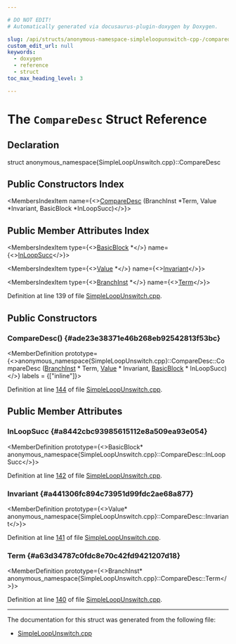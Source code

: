 ```yaml
---

# DO NOT EDIT!
# Automatically generated via docusaurus-plugin-doxygen by Doxygen.

slug: /api/structs/anonymous-namespace-simpleloopunswitch-cpp-/comparedesc
custom_edit_url: null
keywords:
  - doxygen
  - reference
  - struct
toc_max_heading_level: 3

---
```





# The `CompareDesc` Struct Reference

<DoxygenPage pluginConfig={pluginConfig}>



## Declaration

<CodeBlock>struct anonymous_namespace{SimpleLoopUnswitch.cpp}::CompareDesc</CodeBlock>

## Public Constructors Index

<MembersIndex>

<MembersIndexItem
  name={<><a href="#ade23e38371e46b268eb92542813f53bc">CompareDesc</a> (BranchInst &#42;Term, Value &#42;Invariant, BasicBlock &#42;InLoopSucc)</>}>
</MembersIndexItem>

</MembersIndex>

## Public Member Attributes Index

<MembersIndex>

<MembersIndexItem
  type={<><a href="/docs/api/classes/llvm/basicblock">BasicBlock</a> &#42;</>}
  name={<><a href="#a8442cbc93985615112e8a509ea93e054">InLoopSucc</a></>}>
</MembersIndexItem>

<MembersIndexItem
  type={<><a href="/docs/api/classes/llvm/value">Value</a> &#42;</>}
  name={<><a href="#a441306fc894c73951d99fdc2ae68a877">Invariant</a></>}>
</MembersIndexItem>

<MembersIndexItem
  type={<><a href="/docs/api/classes/llvm/branchinst">BranchInst</a> &#42;</>}
  name={<><a href="#a63d34787c0fdc8e70c42fd9421207d18">Term</a></>}>
</MembersIndexItem>

</MembersIndex>


Definition at line 139 of file <a href="/docs/api/files/lib/lib/transforms/lib/transforms/scalar/simpleloopunswitch-cpp">SimpleLoopUnswitch.cpp</a>.

<SectionDefinition>

## Public Constructors

### CompareDesc() {#ade23e38371e46b268eb92542813f53bc}

<MemberDefinition
  prototype={<>anonymous&#95;namespace&#123;SimpleLoopUnswitch.cpp&#125;::CompareDesc::CompareDesc (<a href="/docs/api/classes/llvm/branchinst">BranchInst</a> &#42; Term, <a href="/docs/api/classes/llvm/value">Value</a> &#42; Invariant, <a href="/docs/api/classes/llvm/basicblock">BasicBlock</a> &#42; InLoopSucc)</>}
  labels = {["inline"]}>

Definition at line <a href="/docs/api/files/lib/lib/transforms/lib/transforms/scalar/simpleloopunswitch-cpp/#l00144">144</a> of file <a href="/docs/api/files/lib/lib/transforms/lib/transforms/scalar/simpleloopunswitch-cpp">SimpleLoopUnswitch.cpp</a>.
</MemberDefinition>

</SectionDefinition>

<SectionDefinition>

## Public Member Attributes

### InLoopSucc {#a8442cbc93985615112e8a509ea93e054}

<MemberDefinition
  prototype={<>BasicBlock&#42; anonymous&#95;namespace&#123;SimpleLoopUnswitch.cpp&#125;::CompareDesc::InLoopSucc</>}>

Definition at line <a href="/docs/api/files/lib/lib/transforms/lib/transforms/scalar/simpleloopunswitch-cpp/#l00142">142</a> of file <a href="/docs/api/files/lib/lib/transforms/lib/transforms/scalar/simpleloopunswitch-cpp">SimpleLoopUnswitch.cpp</a>.
</MemberDefinition>

### Invariant {#a441306fc894c73951d99fdc2ae68a877}

<MemberDefinition
  prototype={<>Value&#42; anonymous&#95;namespace&#123;SimpleLoopUnswitch.cpp&#125;::CompareDesc::Invariant</>}>

Definition at line <a href="/docs/api/files/lib/lib/transforms/lib/transforms/scalar/simpleloopunswitch-cpp/#l00141">141</a> of file <a href="/docs/api/files/lib/lib/transforms/lib/transforms/scalar/simpleloopunswitch-cpp">SimpleLoopUnswitch.cpp</a>.
</MemberDefinition>

### Term {#a63d34787c0fdc8e70c42fd9421207d18}

<MemberDefinition
  prototype={<>BranchInst&#42; anonymous&#95;namespace&#123;SimpleLoopUnswitch.cpp&#125;::CompareDesc::Term</>}>

Definition at line <a href="/docs/api/files/lib/lib/transforms/lib/transforms/scalar/simpleloopunswitch-cpp/#l00140">140</a> of file <a href="/docs/api/files/lib/lib/transforms/lib/transforms/scalar/simpleloopunswitch-cpp">SimpleLoopUnswitch.cpp</a>.
</MemberDefinition>

</SectionDefinition>

<hr/>

The documentation for this struct was generated from the following file:

<ul>
<li><a href="/docs/api/files/lib/lib/transforms/lib/transforms/scalar/simpleloopunswitch-cpp">SimpleLoopUnswitch.cpp</a></li>
</ul>

</DoxygenPage>
